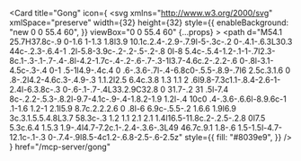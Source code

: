 <Card
  title="Gong"
  icon={
    <svg
      xmlns="http://www.w3.org/2000/svg"
      xmlSpace="preserve"
      width={32}
      height={32}
      style={{
        enableBackground: "new 0 0 55.4 60",
      }}
      viewBox="0 0 55.4 60"
      {...props}
    >
      <path
        d="M54.1 25.7H37.8c-.9 0-1.6 1-1.3 1.8l3.9 10.1c.2.4-.2.9-.7.9l-5-.3c-.2 0-.4.1-.6.3L30.3 44c-.2.3-.6.4-1 .2l-5.8-3.9c-.2-.2-.5-.2-.8 0l-8 5.4c-.5.4-1.2-.1-1-.7l2.3-8c.1-.3-.1-.7-.4-.8l-4.2-1.7c-.4-.2-.6-.7-.3-1l3.7-4.6c.2-.2.2-.6 0-.8l-3.1-4.5c-.3-.4 0-1 .5-1l4.9-.4c.4 0 .6-.3.6-.7l-.4-6.8c0-.5.5-.8.9-.7l6 2.5c.3.1.6 0 .8-.2l4.2-4.6c.3-.4.9-.3 1.1.2l2.5 6.4c.3.8 1.3 1.1 2 .6l9.8-7.3c1.1-.8.4-2.6-1-2.4l-6.3.8c-.3 0-.6-.1-.7-.4L33.2.9C32.8 0 31.7-.2 31 .5l-7.4 8c-.2.2-.5.3-.8.2l-9.7-4.1c-.9-.4-1.8.2-1.9 1.2l-.4 10c0 .4-.3.6-.6.6l-8.9.6c-1 .1-1.6 1.2-1 2.1l5.9 8.7c.2.2.2.6 0 .8l-6 6.9c-.5.5-.2 1.6.6 1.9l6.9 3c.3.1.5.5.4.8L3.7 58.3c-.3 1.2 1.1 2.1 2.1 1.4l16.5-11.8c.2-.2.5-.2.8 0l7.5 5.3c.6.4 1.5.3 1.9-.4l4.7-7.2c.1-.2.4-.3.6-.3L49 46.7c.9.1 1.8-.6 1.5-1.5l-4.7-12.1c-.1-.3 0-.7.4-.9l8.5-4c1.2-.6.8-2.5-.6-2.5z"
        style={{
          fill: "#8039e9",
        }}
      />
    </svg>
  }
  href="/mcp-server/gong"
></Card> 
